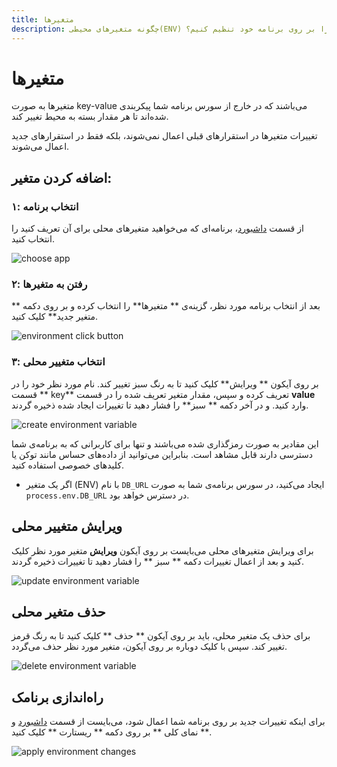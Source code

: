 ```yaml
---
title: متغیرها
description: چگونه متغیرهای محیطی(ENV) را بر روی برنامه خود تنظیم کنیم؟
---
```



# متغیرها

متغیرها به صورت key-value می‌باشند که در خارج از سورس برنامه شما پیکربندی شده‌اند تا هر مقدار بسته به محیط تغییر کند.

تغییرات متغیرها در استقرارهای قبلی اعمال نمی‌شوند، بلکه فقط در استقرارهای جدید اعمال می‌شوند.

## اضافه کردن متغیر:

### ۱: انتخاب برنامه

از قسمت [داشبورد](https://dashboard.fing.ir)، برنامه‌ای که می‌خواهید متغیر‌های محلی برای آن تعریف کنید را انتخاب کنید.

![choose app](/images/choose-app.jpg)

### ۲: رفتن به متغیرها

بعد از انتخاب برنامه مورد نظر، گزینه‌ی ** متغیرها** را انتخاب کرده و بر روی دکمه ** متغیر جدید** کلیک کنید.

![environment click button](/images/e‌nvironments-click-button.jpg)

### ۳: انتخاب متغییر محلی

بر روی آیکون ** ویرایش‌** کلیک کنید تا به رنگ سبز تغییر کند.
نام مورد نظر خود را در قسمت ** key** تعریف کرده و سپس، مقدار متغیر تعریف شده را در قسمت **value** وارد کنید. و در آخر دکمه ** سبز** را فشار دهید تا تغییرات ایجاد شده ذخیره گردند.

![create environment variable](/images/e‌nvironments-create-env.jpg)

<Notice variant="success">
  این مقادیر به صورت رمزگذاری شده می‌باشند و تنها برای کاربرانی که به برنامه‌ی
  شما دسترسی دارند قابل مشاهد است. بنابراین می‌توانید از داده‌های حساس مانند
  توکن یا کلیدهای خصوصی استفاده کنید.
</Notice>

- اگر یک متغیر (ENV) با نام `DB_URL` ایجاد می‌کنید، در سورس برنامه‌ی شما به صورت
  `process.env.DB_URL` در دسترس خواهد بود.

## ویرایش متغییر محلی

برای ویرایش متغیرهای محلی می‌بایست بر روی آیکون **ویرایش** متغیر مورد نظر کلیک کنید و بعد از اعمال تغییرات دکمه ** سبز ** را فشار دهید تا تغییرات ذخیره گردند.

![update environment variable](/images/e‌nvironments-update-env.jpg)

## حذف متغیر محلی

برای حذف یک متغیر محلی، باید بر روی آیکون ** حذف ** کلیک کنید تا به رنگ قرمز تغییر کند. سپس با کلیک دوباره بر روی آیکون، متغیر مورد نظر حذف می‌گردد.

![delete environment variable](/images/e‌nvironments-delete-env.jpg)

## راه‌اندازی برنامک

برای اینکه تغییرات جدید بر روی برنامه شما اعمال شود، می‌بایست از قسمت ‌‌[داشبورد](https://dashboard.fing.ir) و ** نمای کلی ** بر روی دکمه ** ریستارت ** کلیک کنید.

![apply environment changes](/images/e‌nvironments-start.jpg)
